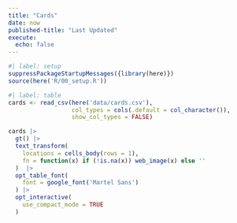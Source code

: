 ```yaml
---
title: "Cards"
date: now
published-title: "Last Updated"
execute: 
  echo: false
---
```


```r
#| label: setup
suppressPackageStartupMessages({library(here)})
source(here('R/00_setup.R'))
```

```r
#| label: table
cards <- read_csv(here('data/cards.csv'), 
                  col_types = cols(.default = col_character()),
                  show_col_types = FALSE)
```

:::{.column-page}
```r
cards |> 
  gt() |>
  text_transform(
    locations = cells_body(rows = 1),
    fn = function(x) if (!is.na(x)) web_image(x) else ''
  )  |> 
  opt_table_font(
    font = google_font('Martel Sans')
  ) |> 
  opt_interactive(
    use_compact_mode = TRUE
  )
```
:::
